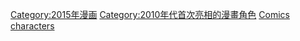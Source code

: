 {{cat topic in year| topic=首次亮相的漫画角色| year=2015}}

[[Category:2015年漫画|Category:2015年漫画]]
[[Category:2010年代首次亮相的漫畫角色|Category:2010年代首次亮相的漫畫角色]]
[[Category:2015年面世的虛構角色|Comics characters]]